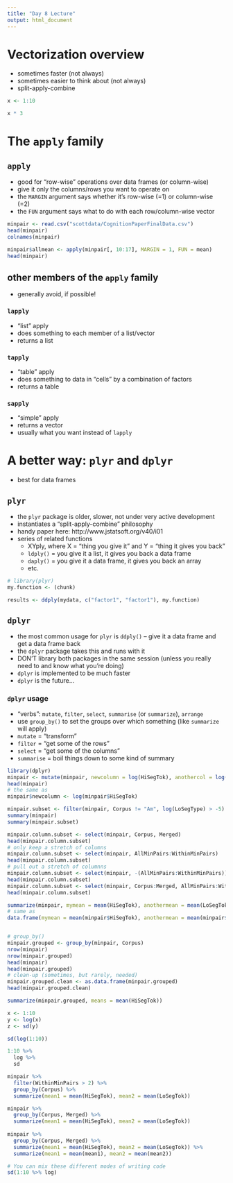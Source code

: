 ```yaml
---
title: "Day 8 Lecture"
output: html_document
---
```


# Vectorization overview
  - sometimes faster (not always)
  - sometimes easier to think about (not always)
  - split-apply-combine

```r
x <- 1:10

x * 3

```


# The `apply` family

## `apply`

- good for "row-wise" operations over data frames (or column-wise)
- give it only the columns/rows you want to operate on
- the `MARGIN` argument says whether it's row-wise (=1) or column-wise (=2)
- the `FUN` argument says what to do with each row/column-wise vector

```r
minpair <- read.csv("scottdata/CognitionPaperFinalData.csv")
head(minpair)
colnames(minpair)

minpair$allmean <- apply(minpair[, 10:17], MARGIN = 1, FUN = mean)
head(minpair)

```

## other members of the `apply` family
  - generally avoid, if possible!

### `lapply`
  - "list" apply
  - does something to each member of a list/vector
  - returns a list

### `tapply`
  - "table" apply
  - does something to data in "cells" by a combination of factors
  - returns a table

### `sapply`
  - "simple" apply
  - returns a vector
  - usually what you want instead of `lapply`

# A better way: `plyr` and `dplyr`
  - best for data frames
  
## `plyr`
  - the `plyr` package is older, slower, not under very active development
  - instantiates a "split-apply-combine" philosophy
  - handy paper here: http://www.jstatsoft.org/v40/i01
  - series of related functions
    - XYply, where X = "thing you give it" and Y = "thing it gives you back"
    - `ldply()` = you give it a list, it gives you back a data frame
    - `daply()` = you give it a data frame, it gives you back an array
    - etc.

```r
# library(plyr)
my.function <- (chunk)

results <- ddply(mydata, c("factor1", "factor1"), my.function)

```


## `dplyr`
  - the most common usage for `plyr` is `ddply()` -- give it a data frame and get a data frame back
  - the `dplyr` package takes this and runs with it
  - DON'T library both packages in the same session (unless you really need to and know what you're doing)
  - `dplyr` is implemented to be much faster
  - `dplyr` is the future...
  
### `dplyr` usage
  
  - "verbs": `mutate`, `filter`, `select`, `summarise` (or `summarize`), `arrange`
  - use `group_by()` to set the groups over which something (like `summarize` will apply)
  - `mutate` = "transform"
  - `filter` = "get some of the rows"
  - `select` = "get some of the columns"
  - `summarise` = boil things down to some kind of summary
  
```r
library(dplyr)
minpair <- mutate(minpair, newcolumn = log(HiSegTok), anothercol = log(HiSegType))
head(minpair)
# the same as
minpair$newcolumn <- log(minpair$HiSegTok)

minpair.subset <- filter(minpair, Corpus != "Am", log(LoSegType) > -5) 
summary(minpair)
summary(minpair.subset)

minpair.column.subset <- select(minpair, Corpus, Merged)
head(minpair.column.subset)
# only keep a stretch of columns
minpair.column.subset <- select(minpair, AllMinPairs:WithinMinPairs)
head(minpair.column.subset)
# pull out a stretch of columnns
minpair.column.subset <- select(minpair, -(AllMinPairs:WithinMinPairs))
head(minpair.column.subset)
minpair.column.subset <- select(minpair, Corpus:Merged, AllMinPairs:WithinMinPairs)
head(minpair.column.subset)

summarize(minpair, mymean = mean(HiSegTok), anothermean = mean(LoSegTok))
# same as
data.frame(mymean = mean(minpair$HiSegTok), anothermean = mean(minpair$LoSegTok))


# group_by()
minpair.grouped <- group_by(minpair, Corpus)
nrow(minpair)
nrow(minpair.grouped)
head(minpair)
head(minpair.grouped)
# clean-up (sometimes, but rarely, needed)
minpair.grouped.clean <- as.data.frame(minpair.grouped)
head(minpair.grouped.clean)

summarize(minpair.grouped, means = mean(HiSegTok))

x <- 1:10
y <- log(x)
z <- sd(y)

sd(log(1:10))

1:10 %>% 
  log %>% 
  sd

minpair %>% 
  filter(WithinMinPairs > 2) %>%
  group_by(Corpus) %>%
  summarize(mean1 = mean(HiSegTok), mean2 = mean(LoSegTok))

minpair %>% 
  group_by(Corpus, Merged) %>%
  summarize(mean1 = mean(HiSegTok), mean2 = mean(LoSegTok))
  
minpair %>% 
  group_by(Corpus, Merged) %>%
  summarize(mean1 = mean(HiSegTok), mean2 = mean(LoSegTok)) %>%
  summarize(mean1 = mean(mean1), mean2 = mean(mean2))

# You can mix these different modes of writing code
sd(1:10 %>% log)



```

